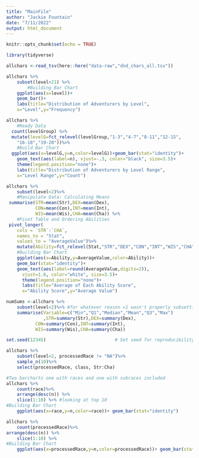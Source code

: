 ```yaml
---
title: "MainFile"
author: "Jackie Fountain"
date: "7/11/2022"
output: html_document
---
```


```r
knitr::opts_chunk$set(echo = TRUE)
```

```r
library(tidyverse)
```

```r
allchars <-read_tsv(here::here("data-raw","dnd_chars_all.tsv"))
```


```r
allchars %>%
	subset(level<21) %>%
		#Building Bar Chart
	ggplot(aes(x=level))+
	geom_bar()+
	labs(title="Distribution of Adventurers by Level",
	x="Level",y="Frequency")

```

```r
allchars %>%
    #Ready Data
  count(levelGroup) %>%
  mutate(levelG=fct_relevel(levelGroup,"1-3","4-7","8-11","12-15",
  	"16-18","19-20"))%>%
	#Build Bar Chart
  ggplot(aes(x=levelG,y=n,color=levelG))+geom_bar(stat="identity")+
    geom_text(aes(label=n), vjust=-.3, color="black", size=3.5)+
    theme(legend.position="none")+
	labs(title="Distribution of Adventurers by Level Range",
	x="Level Range",y="Count")
```

```r
allchars %>%
	subset(level<2)%>%
	#Manipulate Data: Calculating Means
 summarise(STR=mean(Str),DEX=mean(Dex),
		   CON=mean(Con),INT=mean(Int),
		   WIS=mean(Wis),CHA=mean(Cha)) %>%
	#Pivot Table and Ordering Abilities
 pivot_longer(
    cols = `STR`:`CHA`,
    names_to = "Stat",
    values_to = "AverageValue")%>%
	mutate(Ability=fct_relevel(Stat,"STR","DEX","CON","INT","WIS","CHA"))%>%
	#Building Bar Chart
	ggplot(aes(x=Ability,y=AverageValue,color=Ability))+
	geom_bar(stat="identity")+ 
    geom_text(aes(label=round(AverageValue,digits=2)), 
      vjust=1.6, color="white", size=3.5)+
      theme(legend.position="none")+
	  labs(title="Average of Each Ability Score", 
	  x="Ability Score",y="Average Value")
```
```r
numSums <-allchars %>%
	subset(level<2)%>% #for whatever reason =1 wasn't properly subsetting
	summarise(Variable=c("Min","Q1","Median","Mean","Q3","Max")
			  ,STR=summary(Str),DEX=summary(Dex),
		   CON=summary(Con),INT=summary(Int),
		   WIS=summary(Wis),CHA=summary(Cha))
```

```r
set.seed(12345)                          # Set seed for reproducibility

allchars %>%
	subset(level<2, processedRace != "NA")%>%
	sample_n(10)%>%
	select(processedRace, class, Str:Cha)
```





```r
#Two barcharts one with races and one with subraces included
allchars %>%
	count(race)%>%
    arrange(desc(n)) %>%
    slice(1:10) %>% #looking at top 10
#Building Bar Chart
	ggplot(aes(x=race,y=n,color=race))+ geom_bar(stat="identity")

allchars %>%
	count(processedRace)%>%
arrange(desc(n)) %>%
    slice(1:10) %>%
#Building Bar Chart
	ggplot(aes(x=processedRace,y=n,color=processedRace))+ geom_bar(stat="identity")

	
```













